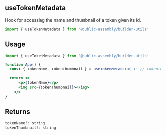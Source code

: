 ## useTokenMetadata

Hook for accessing the name and thumbnail of a token given its id.

```jsx
import { useTokenMetadata } from '@public-assembly/builder-utils'
```

## Usage

```jsx
import { useTokenMetadata } from '@public-assembly/builder-utils'

function App() {
  const { tokenName, tokenThumbnail } = useTokenMetadata('1' // tokenId)

  return <>
      <p>{tokenName}</p>
      <img src={tokenThumbnail}></img>
    </>
}
```

## Returns

```jsx
tokenName?: string
tokenThumbnail?: string
```
